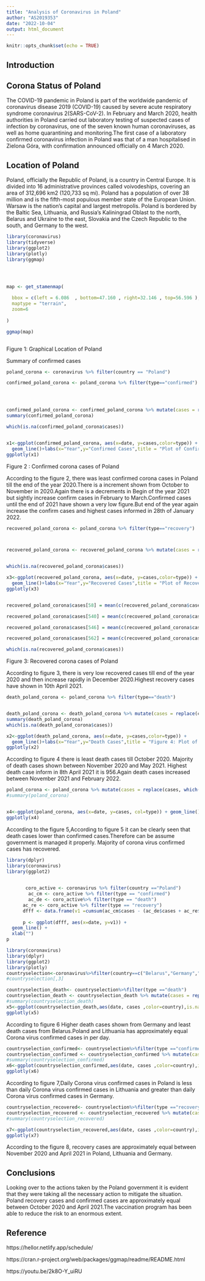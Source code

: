 ---
title: "Analysis of Coronavirus in Poland"
author: "AS2019353"
date: "2022-10-04"
output: html_document
---

```{r setup, include=FALSE}
knitr::opts_chunk$set(echo = TRUE)
```

## Introduction 




## Corona Status of Poland

The COVID-19 pandemic in Poland is part of the worldwide pandemic of coronavirus disease 2019 (COVID-19) caused by severe acute respiratory syndrome coronavirus 2(SARS-CoV-2). In February and March 2020, health authorities in Poland carried out laboratory testing of suspected cases of infection by coronavirus, one of the seven known human coronaviruses, as well as home quarantining and monitoring.The first case of a laboratory confirmed coronavirus infection in Poland was that of a man hospitalised in Zielona Góra, with confirmation announced officially on 4 March 2020.

## Location of Poland

Poland, officially the Republic of Poland, is a country in Central Europe. It is divided into 16 administrative provinces called voivodeships, covering an area of 312,696 km2 (120,733 sq mi). Poland has a population of over 38 million and is the fifth-most populous member state of the European Union. Warsaw is the nation's capital and largest metropolis. 
Poland is bordered by the Baltic Sea, Lithuania, and Russia’s Kaliningrad Oblast to the north, Belarus and Ukraine to the east, Slovakia and the Czech Republic to the south, and Germany to the west.
```{r echo=FALSE,message=F}
library(coronavirus)
library(tidyverse)
library(ggplot2)
library(plotly)
library(ggmap)




map <- get_stamenmap(
 
  bbox = c(left = 6.086  , bottom=47.160 , right=32.146 , top=56.596 ),
  maptype = "terrain",
  zoom=6
 
)

ggmap(map)



```

Figure 1: Graphical Location of Poland

Summary of confirmed cases
```{r,echo=FALSE}
poland_corona <- coronavirus %>% filter(country == "Poland")

confirmed_poland_corona <- poland_corona %>% filter(type=="confirmed")




confirmed_poland_corona <- confirmed_poland_corona %>% mutate(cases = replace(cases, which(cases < 0), NA))
summary(confirmed_poland_corona)

which(is.na(confirmed_poland_corona$cases))


x1<-ggplot(confirmed_poland_corona, aes(x=date, y=cases,color=type)) +
  geom_line()+labs(x="Year",y="Confirmed Cases",title = "Plot of Confirmed Corona Cases")
ggplotly(x1)

```
Figure 2 : Confirmed corona cases of Poland

According to the figure 2, there was least confirmed corona cases in Poland till the end of the year 2020.There is a increment shown from October to November in 2020.Again there is a decrements in Begin of the year 2021 but sightly increase confirm cases in February to March.Confirmed cases until the end of 2021 have shown a very low figure.But end of the year again increase the confirm cases and highest cases informed in 28th of January 2022.


```{r,echo=FALSE}

recovered_poland_corona <- poland_corona %>% filter(type=="recovery")



recovered_poland_corona <- recovered_poland_corona %>% mutate(cases = replace(cases, which(cases < 0), NA))


which(is.na(recovered_poland_corona$cases))

x3<-ggplot(recovered_poland_corona, aes(x=date, y=cases,color=type)) +
  geom_line()+labs(x="Year",y="Recovered Cases",title = "Plot of Recovered Corona Cases")
ggplotly(x3)


recovered_poland_corona$cases[58] = mean(c(recovered_poland_corona$cases[57], recovered_poland_corona$cases[59]))

recovered_poland_corona$cases[540] = mean(c(recovered_poland_corona$cases[539], recovered_poland_corona$cases[541]))

recovered_poland_corona$cases[546] = mean(c(recovered_poland_corona$cases[545], recovered_poland_corona$cases[547]))

recovered_poland_corona$cases[562] = mean(c(recovered_poland_corona$cases[561], recovered_poland_corona$cases[563]))

which(is.na(recovered_poland_corona$cases))


```
Figure 3: Recovered corona cases of Poland


According to figure 3, there is very low recovered cases till end of the year 2020 and then increase rapidly in December 2020.Highest recovery cases have shown in 10th April 2021.

```{r,echo=F}


death_poland_corona <- poland_corona %>% filter(type=="death")


death_poland_corona <- death_poland_corona %>% mutate(cases = replace(cases, which(cases < 0), NA))
summary(death_poland_corona)
which(is.na(death_poland_corona$cases))

x2<-ggplot(death_poland_corona, aes(x=date, y=cases,color=type)) +
  geom_line()+labs(x="Year",y="Death Cases",title = "Figure 4: Plot of Death Corona Cases")
ggplotly(x2)
```
According to figure 4 there is least death cases till October 2020. Majority of death cases shown between November 2020 and May 2021. Highest death case inform in 8th April 2021 it is 956.Again death cases increased between November 2021 and February 2022.
```{r,echo=FALSE}

poland_corona <- poland_corona %>% mutate(cases = replace(cases, which(cases < 0), NA))
#summary(poland_corona)


x4<-ggplot(poland_corona, aes(x=date, y=cases, col=type)) + geom_line()+labs(x="Year",y="Cases",title = "Figure 5: Comparison of Coronavirus data")
ggplotly(x4)
```

According to the figure 5,According to figure 5 it can be clearly seen that death cases lower than confirmed cases.Therefore can be assume government is managed it properly. Majority of corona virus confirmed cases has recovered.
```{r,echo=FALSE}
library(dplyr)
library(coronavirus)
library(ggplot2)

     
       coro_active <- coronavirus %>% filter(country =="Poland")
        ac_cm <- coro_active %>% filter(type == "confirmed")
        ac_de <- coro_active%>% filter(type == "death")
      ac_re <- coro_active %>% filter(type == "recovery")
      dfff <- data.frame(v1 =cumsum(ac_cm$cases - (ac_de$cases + ac_re$cases)),date =coro_active$date)
     
      p <- ggplot(dfff, aes(x=date, y=v1)) +
  geom_line() +
  xlab("")
p
```

```{r,echo=FALSE}
library(coronavirus)
library(dplyr)
library(ggplot2)
library(plotly)
countryselection<-coronavirus%>%filter(country==c("Belarus","Germany","Lithuania","Poland","Ukraine"))
#countryselection[,3]

countryselection_death<- countryselection%>%filter(type =="death")
countryselection_death <- countryselection_death %>% mutate(cases = replace(cases, which(cases < 0), NA))
#summary(countryselection_death)
x5<-ggplot(countryselection_death,aes(date, cases ,color=country),is.na=FALSE)+geom_line()+labs(x="Year",y="Death Cases",title = "Figure 6: Comparison with Death")
ggplotly(x5)
```
According to figure 6 Higher death cases shown from Germany and least death cases from Belarus.Poland and Lithuania has approximately equal Corona virus confirmed cases in per day.

```{r,echo=FALSE}
countryselection_confirmed<- countryselection%>%filter(type =="confirmed")
countryselection_confirmed <- countryselection_confirmed %>% mutate(cases = replace(cases, which(cases < 0), NA))
#summary(countryselection_confirmed)
x6<-ggplot(countryselection_confirmed,aes(date, cases ,color=country),is.na=FALSE)+geom_line()+labs(x="Year",y="Confirmed Cases",title = "Figure 7 :Comparison with Confirmed")
ggplotly(x6)
```
According to figure 7,Daily Corona virus confirmed cases in Poland is less than daily Corona virus confirmed cases in Lithuania and greater than daily Corona virus confirmed cases in Germany.

```{r,echo=FALSE}
countryselection_recovered<- countryselection%>%filter(type =="recovery")
countryselection_recovered <- countryselection_recovered %>% mutate(cases = replace(cases, which(cases < 0), NA))
#summary(countryselection_recovered)

x7<-ggplot(countryselection_recovered,aes(date, cases ,color=country),is.na=FALSE)+geom_line()+labs(x="Year",y="Revovery Cases",title = "Figure 8 :Comparison with Recovery")
ggplotly(x7)
```
According to the figure 8, recovery cases are approximately equal between November 2020 and April 2021 in Poland, Lithuania and Germany.  


## Conclusions

Looking over to the actions taken by the Poland government it is evident that they were taking all the necessary action to mitigate the situation.
Poland recovery cases and confirmed cases are approximately equal between October 2020 and April 2021.The vaccination program has been able to reduce the risk to an enormous extent.


## Reference

https://hellor.netlify.app/schedule/

https://cran.r-project.org/web/packages/ggmap/readme/README.html

https://youtu.be/2k8O-Y_uiRU